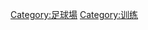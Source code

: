 {{Commons cat|Association football venues}}
[[Category:足球場|Category:足球場]]
[[Category:训练|Category:训练]]